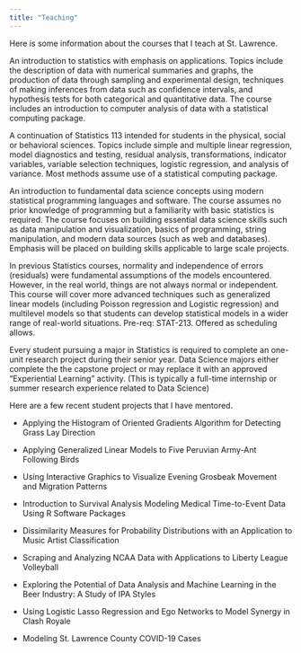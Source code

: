 ```yaml
---
title: "Teaching"
---
```


Here is some information about the courses that I teach at St. Lawrence.

::: {.callout-note collapse="true" title="Stat 113 - Applied Statistics" appearance="simple"}
An introduction to statistics with emphasis on applications. Topics include the description of data with numerical summaries and graphs, the production of data through sampling and experimental design, techniques of making inferences from data such as confidence intervals, and hypothesis tests for both categorical and quantitative data. The course includes an introduction to computer analysis of data with a statistical computing package.
:::

::: {.callout-note collapse="true" title="Stat 213 - Applied Regression Analysis" appearance="simple"}
A continuation of Statistics 113 intended for students in the physical, social or behavioral sciences. Topics include simple and multiple linear regression, model diagnostics and testing, residual analysis, transformations, indicator variables, variable selection techniques, logistic regression, and analysis of variance. Most methods assume use of a statistical computing package.
:::

::: {.callout-note collapse="true" title="Stat/Data 234 - Foundations of Data Science" appearance="simple"}
An introduction to fundamental data science concepts using modern statistical programming languages and software. The course assumes no prior knowledge of programming but a familiarity with basic statistics is required. The course focuses on building essential data science skills such as data manipulation and visualization, basics of programming, string manipulation, and modern data sources (such as web and databases). Emphasis will be placed on building skills applicable to large scale projects.
:::

::: {.callout-note collapse="true" title="Stat 313 - Advanced Linear Models" appearance="simple"}
In previous Statistics courses, normality and independence of errors (residuals) were fundamental assumptions of the models encountered. However, in the real world, things are not always normal or independent. This course will cover more advanced techniques such as generalized linear models (including Poisson regression and Logistic regression) and multilevel models so that students can develop statistical models in a wider range of real-world situations. Pre-req: STAT-213. Offered as scheduling allows.
:::

::: {.callout-note collapse="true" title="Stat/Data 489 & 498 - Senior Capstone Projects" appearance="simple"}
Every student pursuing a major in Statistics is required to complete an one-unit research project during their senior year. Data Science majors either complete the the capstone project or may replace it with an approved "Experiential Learning" activity. (This is typically a full-time internship or summer research experience related to Data Science)

Here are a few recent student projects that I have mentored.

-   Applying the Histogram of Oriented Gradients Algorithm for Detecting Grass Lay Direction

-   Applying Generalized Linear Models to Five Peruvian Army-Ant Following Birds

-   Using Interactive Graphics to Visualize Evening Grosbeak Movement and Migration Patterns

-   Introduction to Survival Analysis Modeling Medical Time-to-Event Data Using R Software Packages

-   Dissimilarity Measures for Probability Distributions with an Application to Music Artist Classification

-   Scraping and Analyzing NCAA Data with Applications to Liberty League Volleyball

-   Exploring the Potential of Data Analysis and Machine Learning in the Beer Industry: A Study of IPA Styles

-   Using Logistic Lasso Regression and Ego Networks to Model Synergy in Clash Royale

-   Modeling St. Lawrence County COVID-19 Cases
:::
